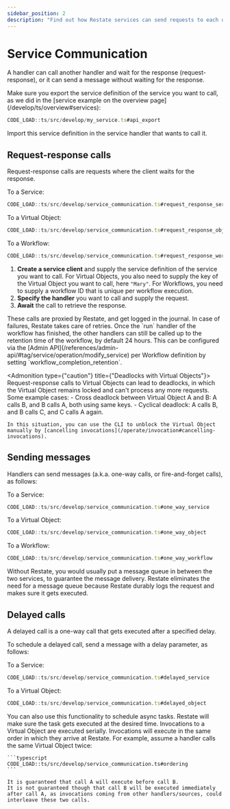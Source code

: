 ```yaml
---
sidebar_position: 2
description: "Find out how Restate services can send requests to each other."
---
```



# Service Communication

A handler can call another handler and wait for the response (request-response), or it can send a message without waiting for the response.

<Admonition type="note" title="Exporting the service definition">
Make sure you export the service definition of the service you want to call, as we did in the [service example on the overview page](/develop/ts/overview#services):

```typescript
CODE_LOAD::ts/src/develop/my_service.ts#api_export
```
Import this service definition in the service handler that wants to call it.
</Admonition>

## Request-response calls

Request-response calls are requests where the client waits for the response.

To a Service:

```ts
CODE_LOAD::ts/src/develop/service_communication.ts#request_response_service
```

To a Virtual Object:

```ts
CODE_LOAD::ts/src/develop/service_communication.ts#request_response_object
```

To a Workflow:

```ts
CODE_LOAD::ts/src/develop/service_communication.ts#request_response_workflow
```

1. **Create a service client** and supply the service definition of the service you want to call.
   For Virtual Objects, you also need to supply the key of the Virtual Object you want to call, here `"Mary"`.
   For Workflows, you need to supply a workflow ID that is unique per workflow execution.
2. **Specify the handler** you want to call and supply the request.
3. **Await** the call to retrieve the response.

<Admonition type="tip" title="No need for manual retry logic">
    These calls are proxied by Restate, and get logged in the journal.
    In case of failures, Restate takes care of retries.
</Admonition>

<Admonition type="note" title="Workflow retention time">
    Once the `run` handler of the workflow has finished, the other handlers can still be called up to the retention time of the workflow, by default 24 hours.
    This can be configured via the [Admin API](/references/admin-api/#tag/service/operation/modify_service) per Workflow definition by setting `workflow_completion_retention`.
</Admonition>

<Admonition type={"caution"} title={"Deadlocks with Virtual Objects"}>
    Request-response calls to Virtual Objects can lead to deadlocks, in which the Virtual Object remains locked and can't process any more requests.
    Some example cases:
    - Cross deadlock between Virtual Object A and B: A calls B, and B calls A, both using same keys.
    - Cyclical deadlock: A calls B, and B calls C, and C calls A again.

    In this situation, you can use the CLI to unblock the Virtual Object manually by [cancelling invocations](/operate/invocation#cancelling-invocations).
</Admonition>

## Sending messages

Handlers can send messages (a.k.a. one-way calls, or fire-and-forget calls), as follows:

To a Service:

```ts
CODE_LOAD::ts/src/develop/service_communication.ts#one_way_service
```

To a Virtual Object:

```ts
CODE_LOAD::ts/src/develop/service_communication.ts#one_way_object
```

To a Workflow:

```ts
CODE_LOAD::ts/src/develop/service_communication.ts#one_way_workflow
```

<Admonition type="tip" title="No need for message queues">
    Without Restate, you would usually put a message queue in between the two services, to guarantee the message delivery.
    Restate eliminates the need for a message queue because Restate durably logs the request and makes sure it gets executed.
</Admonition>

## Delayed calls

A delayed call is a one-way call that gets executed after a specified delay.

To schedule a delayed call, send a message with a delay parameter, as follows:

To a Service:

```ts
CODE_LOAD::ts/src/develop/service_communication.ts#delayed_service
```

To a Virtual Object:

```ts
CODE_LOAD::ts/src/develop/service_communication.ts#delayed_object
```

<Admonition type="tip" title="Scheduling async tasks">
    You can also use this functionality to schedule async tasks.
    Restate will make sure the task gets executed at the desired time.
</Admonition>

<Admonition type="note" title="Ordering guarantees in Virtual Objects">
    Invocations to a Virtual Object are executed serially.
    Invocations will execute in the same order in which they arrive at Restate.
    For example, assume a handler calls the same Virtual Object twice:

    ```typescript
    CODE_LOAD::ts/src/develop/service_communication.ts#ordering
    ```

    It is guaranteed that call A will execute before call B.
    It is not guaranteed though that call B will be executed immediately after call A, as invocations coming from other handlers/sources, could interleave these two calls.
</Admonition>
